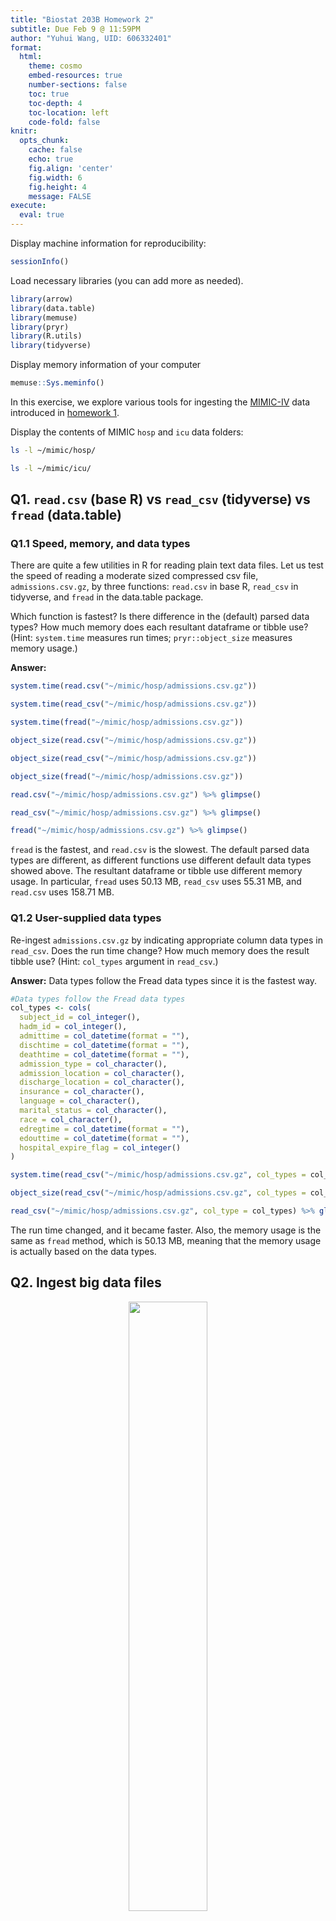 ```yaml
---
title: "Biostat 203B Homework 2"
subtitle: Due Feb 9 @ 11:59PM
author: "Yuhui Wang, UID: 606332401"
format:
  html:
    theme: cosmo
    embed-resources: true
    number-sections: false
    toc: true
    toc-depth: 4
    toc-location: left
    code-fold: false
knitr:
  opts_chunk: 
    cache: false    
    echo: true
    fig.align: 'center'
    fig.width: 6
    fig.height: 4
    message: FALSE
execute:
  eval: true  
---
```


Display machine information for reproducibility:
```r
sessionInfo()
```

Load necessary libraries (you can add more as needed).
```r
library(arrow)
library(data.table)
library(memuse)
library(pryr)
library(R.utils)
library(tidyverse)
```

Display memory information of your computer
```r
memuse::Sys.meminfo()
```

In this exercise, we explore various tools for ingesting the [MIMIC-IV](https://mimic.mit.edu/docs/iv/) data introduced in [homework 1](https://ucla-biostat-203b.github.io/2024winter/hw/hw1/hw1.html).

Display the contents of MIMIC `hosp` and `icu` data folders:

```bash
ls -l ~/mimic/hosp/
```

```bash
ls -l ~/mimic/icu/
```

## Q1. `read.csv` (base R) vs `read_csv` (tidyverse) vs `fread` (data.table)

### Q1.1 Speed, memory, and data types

There are quite a few utilities in R for reading plain text data files. Let us test the speed of reading a moderate sized compressed csv file, `admissions.csv.gz`, by three functions: `read.csv` in base R, `read_csv` in tidyverse, and `fread` in the data.table package. 

Which function is fastest? Is there difference in the (default) parsed data types? How much memory does each resultant dataframe or tibble use? (Hint: `system.time` measures run times; `pryr::object_size` measures memory usage.) 

**Answer:**

```r
system.time(read.csv("~/mimic/hosp/admissions.csv.gz"))
```

```r
system.time(read_csv("~/mimic/hosp/admissions.csv.gz"))
```

```r
system.time(fread("~/mimic/hosp/admissions.csv.gz"))
```

```r
object_size(read.csv("~/mimic/hosp/admissions.csv.gz"))
```

```r
object_size(read_csv("~/mimic/hosp/admissions.csv.gz"))
```

```r
object_size(fread("~/mimic/hosp/admissions.csv.gz"))
```
```r
read.csv("~/mimic/hosp/admissions.csv.gz") %>% glimpse()
```

```r
read_csv("~/mimic/hosp/admissions.csv.gz") %>% glimpse()
```

```r
fread("~/mimic/hosp/admissions.csv.gz") %>% glimpse()
```
`fread` is the fastest, and `read.csv` is the slowest. The default parsed data types are different, as different functions use different default data types showed above.
The resultant dataframe or tibble use different memory usage. In particular, `fread` uses 50.13 MB, `read_csv` uses 55.31 MB, and `read.csv` uses 158.71 MB.

### Q1.2 User-supplied data types

Re-ingest `admissions.csv.gz` by indicating appropriate column data types in `read_csv`. Does the run time change? How much memory does the result tibble use? (Hint: `col_types` argument in `read_csv`.)

**Answer:**
Data types follow the Fread data types since it is the fastest way.
```r
#Data types follow the Fread data types
col_types <- cols(
  subject_id = col_integer(),
  hadm_id = col_integer(),
  admittime = col_datetime(format = ""),
  dischtime = col_datetime(format = ""),
  deathtime = col_datetime(format = ""),
  admission_type = col_character(),
  admission_location = col_character(),
  discharge_location = col_character(),
  insurance = col_character(),
  language = col_character(),
  marital_status = col_character(),
  race = col_character(),
  edregtime = col_datetime(format = ""),
  edouttime = col_datetime(format = ""),
  hospital_expire_flag = col_integer()
)
```

```r
system.time(read_csv("~/mimic/hosp/admissions.csv.gz", col_types = col_types))
```

```r
object_size(read_csv("~/mimic/hosp/admissions.csv.gz", col_types = col_types))
```
```r
read_csv("~/mimic/hosp/admissions.csv.gz", col_type = col_types) %>% glimpse()
```
The run time changed, and it became faster. Also, the memory usage is the same as `fread` method, which is 50.13 MB, meaning that the memory usage is actually based on the data types.

## Q2. Ingest big data files

<p align="center">
  <img src="https://raw.githubusercontent.com/ucla-biostat-203b/2024winter/main/hw/hw2/bigfile.png" width="50%">
</p>

Let us focus on a bigger file, `labevents.csv.gz`, which is about 125x bigger than `admissions.csv.gz`.
```bash
ls -l ~/mimic/hosp/labevents.csv.gz
```
Display the first 10 lines of this file.
```bash
zcat < ~/mimic/hosp/labevents.csv.gz | tail -n +2 | head -10
```


### Q2.1 Ingest `labevents.csv.gz` by `read_csv`

<p align="center">
  <img src="https://raw.githubusercontent.com/ucla-biostat-203b/2024winter/main/hw/hw2/readr_logo.png" width="20%">
</p>

Try to ingest `labevents.csv.gz` using `read_csv`. What happens? If it takes more than 5 minutes on your computer, then abort the program and report your findings. 

**Answer:**
```r
system.time(read_csv("~/mimic/hosp/labevents.csv.gz"))
```
It takes more than 5 minutes on my computer (elapsed time: 1886.073 seconds), so I abort the program. 


### Q2.2 Ingest selected columns of `labevents.csv.gz` by `read_csv`

Try to ingest only columns `subject_id`, `itemid`, `charttime`, and `valuenum` in `labevents.csv.gz` using `read_csv`.  Does this solve the ingestion issue? (Hint: `col_select` argument in `read_csv`.)

**Answer:**
```r
system.time(read_csv("~/mimic/hosp/labevents.csv.gz", col_select = c("subject_id", "itemid", "charttime", "valuenum")))
```
It partly solved the issue. The run time (elapsed time 318.679) is much faster than the previous one. but it still takes long time to ingest. It will not work in the real working environment. Here I make it not run the code to avoid the long render time.


### Q2.3 Ingest subset of `labevents.csv.gz`

<p align="center">
  <img src="https://raw.githubusercontent.com/ucla-biostat-203b/2024winter/main/hw/hw2/linux_logo.png" width="20%">
</p>

Our first strategy to handle this big data file is to make a subset of the `labevents` data.  Read the [MIMIC documentation](https://mimic.mit.edu/docs/iv/modules/hosp/labevents/) for the content in data file `labevents.csv`.

In later exercises, we will only be interested in the following lab items: creatinine (50912), potassium (50971), sodium (50983), chloride (50902), bicarbonate (50882), hematocrit (51221), white blood cell count (51301), and glucose (50931) and the following columns: `subject_id`, `itemid`, `charttime`, `valuenum`. Write a Bash command to extract these columns and rows from `labevents.csv.gz` and save the result to a new file `labevents_filtered.csv.gz` in the current working directory. (Hint: use `zcat <` to pipe the output of `labevents.csv.gz` to `awk` and then to `gzip` to compress the output. To save render time, put `#| eval: false` at the beginning of this code chunk.)

Display the first 10 lines of the new file `labevents_filtered.csv.gz`. How many lines are in this new file? How long does it take `read_csv` to ingest `labevents_filtered.csv.gz`?

**Answer:**
See the headers and data format of the file:
```bash
zcat < ~/mimic/hosp/labevents.csv.gz | head -3
```

```bash
#| eval: false
zcat < ~/mimic/hosp/labevents.csv.gz | awk -F, 'BEGIN{OFS=","} {if ($5 == 50912 || $5 == 50971 || $5 == 50983 || $5 == 50902 || $5 == 50882 || $5 == 51221 || $5 == 51301 || $5 == 50931) print $2,$5,$7,$10}' | gzip > labevents_filtered.csv.gz
```

First 10 lines display:
```bash
zcat < labevents_filtered.csv.gz | head -10
```

```bash
zcat < labevents_filtered.csv.gz | wc -l
```

```r
system.time(read_csv("labevents_filtered.csv.gz"))
```
There are 24855909 lines in the filtered file. The elapsed time is approximate 6 - 8 seconds.


### Q2.4 Ingest `labevents.csv` by Apache Arrow

<p align="center">
  <img src="https://raw.githubusercontent.com/ucla-biostat-203b/2024winter/main/hw/hw2/arrow_logo.png" width="30%">
</p>

Our second strategy is to use [Apache Arrow](https://arrow.apache.org/) for larger-than-memory data analytics. Unfortunately Arrow does not work with gz files directly. First decompress `labevents.csv.gz` to `labevents.csv` and put it in the current working directory. To save render time, put `#| eval: false` at the beginning of this code chunk.

Then use [`arrow::open_dataset`](https://arrow.apache.org/docs/r/reference/open_dataset.html) to ingest `labevents.csv`, select columns, and filter `itemid` as in Q2.3. How long does the ingest+select+filter process take? Display the number of rows and the first 10 rows of the result tibble, and make sure they match those in Q2.3. (Hint: use `dplyr` verbs for selecting columns and filtering rows.)

Write a few sentences to explain what is Apache Arrow. Imagine you want to explain it to a layman in an elevator. 

**Answer:**
```bash
#| eval: false
zcat < ~/mimic/hosp/labevents.csv.gz > labevents.csv
```

```r
system.time({
  labevents <- arrow::open_dataset("labevents.csv", format = "csv")
  labevents_filtered <- labevents %>% 
  dplyr::select(subject_id, itemid, charttime, valuenum) %>% 
  dplyr::filter(itemid %in% c(50912, 50971, 50983, 50902, 50882, 51221, 51301, 50931))
})
```

```r
nrow(labevents_filtered)
```

```r
labevents_filtered %>% 
  arrange(subject_id) %>%
  collect() %>% 
  head(10)
```
Results are the same as Q2.3, except charttime. The difference of charttime is due to the different tiem zone between my computer and the default time zone, and there is a 8 hours gap between them. Therefore, we can consider the results are the same.

Apache Arrow is a platform to transform data among various database or language data formats using its in-memory columnar format. It is like a bridge between different data formats, and  It can lower the time cost as much as possible.


### Q2.5 Compress `labevents.csv` to Parquet format and ingest/select/filter

<p align="center">
  <img src="https://raw.githubusercontent.com/ucla-biostat-203b/2024winter/main/hw/hw2/parquet_logo.png" width="30%">
</p>

Re-write the csv file `labevents.csv` in the binary Parquet format (Hint: [`arrow::write_dataset`](https://arrow.apache.org/docs/r/reference/write_dataset.html).) How large is the Parquet file(s)? How long does the ingest+select+filter process of the Parquet file(s) take? Display the number of rows and the first 10 rows of the result tibble and make sure they match those in Q2.3. (Hint: use `dplyr` verbs for selecting columns and filtering rows.)

Write a few sentences to explain what is the Parquet format. Imagine you want to explain it to a layman in an elevator.

**Answer:**
```r
arrow::write_dataset(labevents, "labevents.parquet")
```

```r
object.size("labevents.parquet")
```

```r
system.time({
  labevents_parquet <- arrow::open_dataset("labevents.parquet")
  labevents_parquet_filtered <- labevents_parquet %>% 
  dplyr::select(subject_id, itemid, charttime, valuenum) %>% 
  dplyr::filter(itemid %in% c(50912, 50971, 50983, 50902, 50882, 51221, 51301, 50931))
})
```

```r
nrow(labevents_parquet_filtered)
```

```r
labevents_parquet_filtered %>% 
  arrange(subject_id) %>%
  collect() %>% 
  head(10)
```
The Parquet file is 136 bytes. The elapsed time of the process is 0.151 seconds. The number of rows and the first 10 rows of the result tibble are the same as Q2.3 except charttime. The difference reason is the same as Q2.4.

Parquet is a data file format to store and retrieve data in an efficient way using column-oriented method. It is like a data warehouse, and it can lower the time cost and file size as much as possible.

### Q2.6 DuckDB

<p align="center">
  <img src="https://raw.githubusercontent.com/ucla-biostat-203b/2024winter/main/hw/hw2/duckdb_logo.png" width="20%">
</p>

Ingest the Parquet file, convert it to a DuckDB table by [`arrow::to_duckdb`](https://arrow.apache.org/docs/r/reference/to_duckdb.html), select columns, and filter rows as in Q2.5. How long does the ingest+convert+select+filter process take? Display the number of rows and the first 10 rows of the result tibble and make sure they match those in Q2.3. (Hint: use `dplyr` verbs for selecting columns and filtering rows.)

Write a few sentences to explain what is DuckDB. Imagine you want to explain it to a layman in an elevator.

**Answer:**
```r
library(duckdb)
```

```r
system.time({
  labevents_parquet <- arrow::open_dataset("labevents.parquet")
  labevents_duckdb <- arrow::to_duckdb(labevents_parquet)
  labevents_duckdb_filtered <- labevents_duckdb %>% 
  dplyr::select(subject_id, itemid, charttime, valuenum) %>% 
  dplyr::filter(itemid %in% c(50912, 50971, 50983, 50902, 50882, 51221, 51301, 50931)) %>%
  dplyr::collect()
})
```

```r
nrow(labevents_duckdb_filtered)
```

```r
labevents_duckdb_filtered %>% 
  arrange(subject_id) %>%
  collect() %>% 
  head(10)
```
The process took elapsed time of 4 - 6 seconds. The number of rows and the first 10 rows are the same as Q2.3.

DuckDB is basically an online analytical processing database. It leverages Structured Query Language (SQL) to analyze data fastly.


## Q3. Ingest and filter `chartevents.csv.gz`

[`chartevents.csv.gz`](https://mimic.mit.edu/docs/iv/modules/icu/chartevents/) contains all the charted data available for a patient. During their ICU stay, the primary repository of a patient’s information is their electronic chart. The `itemid` variable indicates a single measurement type in the database. The `value` variable is the value measured for `itemid`. The first 10 lines of `chartevents.csv.gz` are
```bash
zcat < ~/mimic/icu/chartevents.csv.gz | head -10
```
[`d_items.csv.gz`](https://mimic.mit.edu/docs/iv/modules/icu/d_items/) is the dictionary for the `itemid` in `chartevents.csv.gz`.
```bash
zcat < ~/mimic/icu/d_items.csv.gz | head -10
```
In later exercises, we are interested in the vitals for ICU patients: heart rate (220045), mean non-invasive blood pressure (220181), systolic non-invasive blood pressure (220179), body temperature in Fahrenheit (223761), and respiratory rate (220210). Retrieve a subset of `chartevents.csv.gz` only containing these items, using the favorite method you learnt in Q2. 

Document the steps and show code. Display the number of rows and the first 10 rows of the result tibble.


**Answer:**
I would like to use Apache Arrow combined with Parquet to ingest and filter the data.
Decompress the file:
```bash
zcat < ~/mimic/icu/chartevents.csv.gz > chartevents.csv
```
Save a parquet file for future use:
```r
chartevents <- arrow::open_dataset("chartevents.csv", format = "csv")
arrow::write_dataset(chartevents, "chartevents.parquet")
```
Read the parquet file:
```r
chartevents <- arrow::open_dataset("chartevents.parquet", format = "parquet")
```
Filter the data with certain itemid:
```r
chartevents_filtered <- chartevents %>% 
  dplyr::filter(itemid %in% c(220045, 220181, 220179, 223761, 220210))
```
Display the number of rows:
```r
nrow(chartevents_filtered)
```
Display the first 10 rows:
```r
chartevents_filtered %>% 
  collect() %>% 
  head(10)
```
